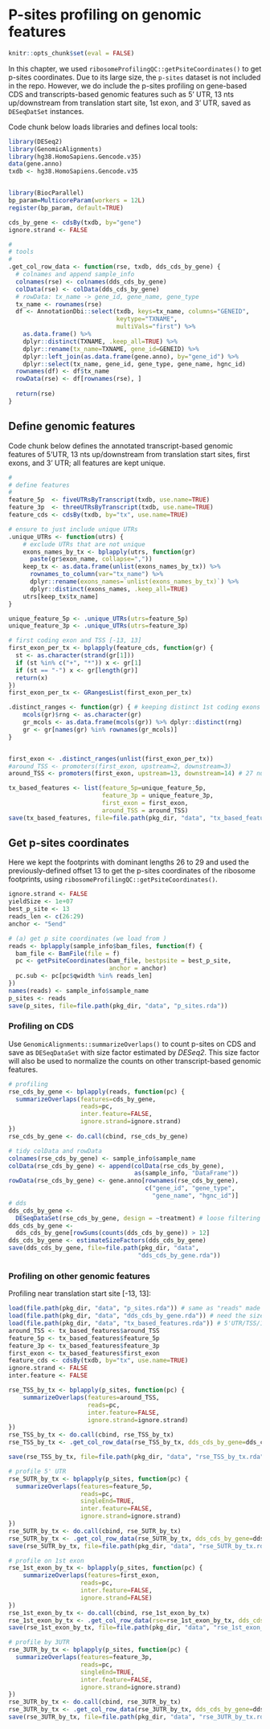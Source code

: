 # P-sites profiling on genomic features {#profiling}
```r
knitr::opts_chunk$set(eval = FALSE)
```
In this chapter, we used `ribosomeProfilingQC::getPsiteCoordinates()` to get p-sites coordinates. Due to its large size, the `p-sites` dataset is not included in the repo. However, we do include the p-sites profiling on gene-based CDS and transcripts-based genomic features such as 5' UTR, 13 nts up/downstream from translation start site, 1st exon, and 3' UTR, saved as `DESeqDatSet` instances.

Code chunk below loads libraries and defines local tools:
```r
library(DESeq2)
library(GenomicAlignments)
library(hg38.HomoSapiens.Gencode.v35)
data(gene.anno)
txdb <- hg38.HomoSapiens.Gencode.v35


library(BiocParallel)
bp_param=MulticoreParam(workers = 12L)
register(bp_param, default=TRUE)

cds_by_gene <- cdsBy(txdb, by="gene")
ignore.strand <- FALSE

#
# tools
#
.get_col_row_data <- function(rse, txdb, dds_cds_by_gene) {
  # colnames and append sample_info
  colnames(rse) <- colnames(dds_cds_by_gene)
  colData(rse) <- colData(dds_cds_by_gene)
  # rowData: tx_name -> gene_id, gene_name, gene_type
  tx_name <- rownames(rse)
  df <- AnnotationDbi::select(txdb, keys=tx_name, columns="GENEID", 
                              keytype="TXNAME",
                              multiVals="first") %>% 
    as.data.frame() %>%
    dplyr::distinct(TXNAME, .keep_all=TRUE) %>%
    dplyr::rename(tx_name=TXNAME, gene_id=GENEID) %>%
    dplyr::left_join(as.data.frame(gene.anno), by="gene_id") %>%
    dplyr::select(tx_name, gene_id, gene_type, gene_name, hgnc_id)                       
  rownames(df) <- df$tx_name
  rowData(rse) <- df[rownames(rse), ]
  
  return(rse)
}
```

## Define genomic features
Code chunk below defines the annotated transcript-based genomic features of 5'UTR, 13 nts up/downstream from translation start sites, first exons, and 3' UTR; all features are kept unique. 
```r
#
# define features
#
feature_5p  <- fiveUTRsByTranscript(txdb, use.name=TRUE)
feature_3p  <- threeUTRsByTranscript(txdb, use.name=TRUE)
feature_cds <- cdsBy(txdb, by="tx", use.name=TRUE)

# ensure to just include unique UTRs
.unique_UTRs <- function(utrs) {
    # exclude UTRs that are not unique
    exons_names_by_tx <- bplapply(utrs, function(gr)
      paste(gr$exon_name, collapse=","))
    keep_tx <- as.data.frame(unlist(exons_names_by_tx)) %>%
      rownames_to_column(var="tx_name") %>%
      dplyr::rename(exons_names=`unlist(exons_names_by_tx)`) %>%
      dplyr::distinct(exons_names, .keep_all=TRUE)
    utrs[keep_tx$tx_name]                 
}

unique_feature_5p <- .unique_UTRs(utrs=feature_5p)
unique_feature_3p <- .unique_UTRs(utrs=feature_3p)

# first coding exon and TSS [-13, 13]
first_exon_per_tx <- bplapply(feature_cds, function(gr) {
  st <- as.character(strand(gr[1]))
  if (st %in% c("+", "*")) x <- gr[1]
  if (st == "-") x <- gr[length(gr)]
  return(x)
})
first_exon_per_tx <- GRangesList(first_exon_per_tx)

.distinct_ranges <- function(gr) { # keeping distinct 1st coding exons only
    mcols(gr)$rng <- as.character(gr)
    gr_mcols <- as.data.frame(mcols(gr)) %>% dplyr::distinct(rng)
    gr <- gr[names(gr) %in% rownames(gr_mcols)]
}


first_exon <- .distinct_ranges(unlist(first_exon_per_tx))
#around_TSS <- promoters(first_exon, upstream=2, downstream=3)
around_TSS <- promoters(first_exon, upstream=13, downstream=14) # 27 nucleotides, 13 up/downstream of TSS

tx_based_features <- list(feature_5p=unique_feature_5p, 
                          feature_3p = unique_feature_3p,
                          first_exon = first_exon, 
                          around_TSS = around_TSS)
save(tx_based_features, file=file.path(pkg_dir, "data", "tx_based_features.rda"))     
```

## Get p-sites coordinates
Here we kept the footprints with dominant lengths 26 to 29 and used the previously-defined offset 13 to get the p-sites coordinates of the ribosome footprints, using `ribosomeProfilingQC::getPsiteCoordinates()`.

```r
ignore.strand <- FALSE
yieldSize <- 1e+07
best_p_site <- 13
reads_len <- c(26:29)
anchor <- "5end"

# (a) get p site coordinates (we load from )
reads <- bplapply(sample_info$bam_files, function(f) {
  bam_file <- BamFile(file = f)
  pc <- getPsiteCoordinates(bam_file, bestpsite = best_p_site,
                            anchor = anchor)
  pc.sub <- pc[pc$qwidth %in% reads_len]
})
names(reads) <- sample_info$sample_name
p_sites <- reads
save(p_sites, file=file.path(pkg_dir, "data", "p_sites.rda"))
```

### Profiling on CDS
Use `GenomicAlignments::summarizeOverlaps()` to count p-sites on CDS and save as `DESeqDataSet` with size factor estimated by _DESeq2_. This size factor will also be used to normalize the counts on other transcript-based genomic features.

```r
# profiling
rse_cds_by_gene <- bplapply(reads, function(pc) {
  summarizeOverlaps(features=cds_by_gene, 
                    reads=pc, 
                    inter.feature=FALSE,
                    ignore.strand=ignore.strand)
})
rse_cds_by_gene <- do.call(cbind, rse_cds_by_gene)

# tidy colData and rowData
colnames(rse_cds_by_gene) <- sample_info$sample_name
colData(rse_cds_by_gene) <- append(colData(rse_cds_by_gene), 
                                   as(sample_info, "DataFrame"))
rowData(rse_cds_by_gene) <- gene.anno[rownames(rse_cds_by_gene), 
                                      c("gene_id", "gene_type",
                                        "gene_name", "hgnc_id")]
# dds
dds_cds_by_gene <- 
  DESeqDataSet(rse_cds_by_gene, design = ~treatment) # loose filtering             
dds_cds_by_gene <- 
  dds_cds_by_gene[rowSums(counts(dds_cds_by_gene)) > 12]
dds_cds_by_gene <- estimateSizeFactors(dds_cds_by_gene)
save(dds_cds_by_gene, file=file.path(pkg_dir, "data",
                                    "dds_cds_by_gene.rda"))
```

### Profiling on other genomic features 

Profiling near translation start site [-13, 13]:
```r
load(file.path(pkg_dir, "data", "p_sites.rda")) # same as "reads" made previously
load(file.path(pkg_dir, "data", "dds_cds_by_gene.rda")) # need the sizeFactor and column data
load(file.path(pkg_dir, "data", "tx_based_features.rda")) # 5'UTR/TSS/1stExon/3'UTR
around_TSS <- tx_based_features$around_TSS
feature_5p <- tx_based_features$feature_5p
feature_3p <- tx_based_features$feature_3p
first_exon <- tx_based_features$first_exon
feature_cds <- cdsBy(txdb, by="tx", use.name=TRUE)
ignore.strand <- FALSE
inter.feature <- FALSE

rse_TSS_by_tx <- bplapply(p_sites, function(pc) {
    summarizeOverlaps(features=around_TSS, 
                      reads=pc, 
                      inter.feature=FALSE,
                      ignore.strand=ignore.strand)
})
rse_TSS_by_tx <- do.call(cbind, rse_TSS_by_tx)
rse_TSS_by_tx <- .get_col_row_data(rse_TSS_by_tx, dds_cds_by_gene=dds_cds_by_gene, txdb=txdb)

save(rse_TSS_by_tx, file=file.path(pkg_dir, "data", "rse_TSS_by_tx.rda")) 
```

```r
# profile 5' UTR
rse_5UTR_by_tx <- bplapply(p_sites, function(pc) {
  summarizeOverlaps(features=feature_5p, 
                    reads=pc, 
                    singleEnd=TRUE,
                    inter.feature=FALSE,
                    ignore.strand=ignore.strand)
})
rse_5UTR_by_tx <- do.call(cbind, rse_5UTR_by_tx)
rse_5UTR_by_tx <- .get_col_row_data(rse_5UTR_by_tx, dds_cds_by_gene=dds_cds_by_gene, txdb=txdb)
save(rse_5UTR_by_tx, file=file.path(pkg_dir, "data", "rse_5UTR_by_tx.rda"))
```

```r
# profile on 1st exon
rse_1st_exon_by_tx <- bplapply(p_sites, function(pc) {
    summarizeOverlaps(features=first_exon, 
                    reads=pc, 
                    inter.feature=FALSE,
                    ignore.strand=FALSE)
})
rse_1st_exon_by_tx <- do.call(cbind, rse_1st_exon_by_tx)
rse_1st_exon_by_tx <- .get_col_row_data(rse=rse_1st_exon_by_tx, dds_cds_by_gene=dds_cds_by_gene, txdb=txdb)      
save(rse_1st_exon_by_tx, file=file.path(pkg_dir, "data", "rse_1st_exon_by_tx.rda")) 
```

```r
# profile by 3UTR
rse_3UTR_by_tx <- bplapply(p_sites, function(pc) {
  summarizeOverlaps(features=feature_3p, 
                    reads=pc, 
                    singleEnd=TRUE,
                    inter.feature=FALSE,
                    ignore.strand=ignore.strand)
})
rse_3UTR_by_tx <- do.call(cbind, rse_3UTR_by_tx)
rse_3UTR_by_tx <- .get_col_row_data(rse_3UTR_by_tx, dds_cds_by_gene=dds_cds_by_gene, txdb=txdb)
save(rse_3UTR_by_tx, file=file.path(pkg_dir, "data", "rse_3UTR_by_tx.rda"))
```



